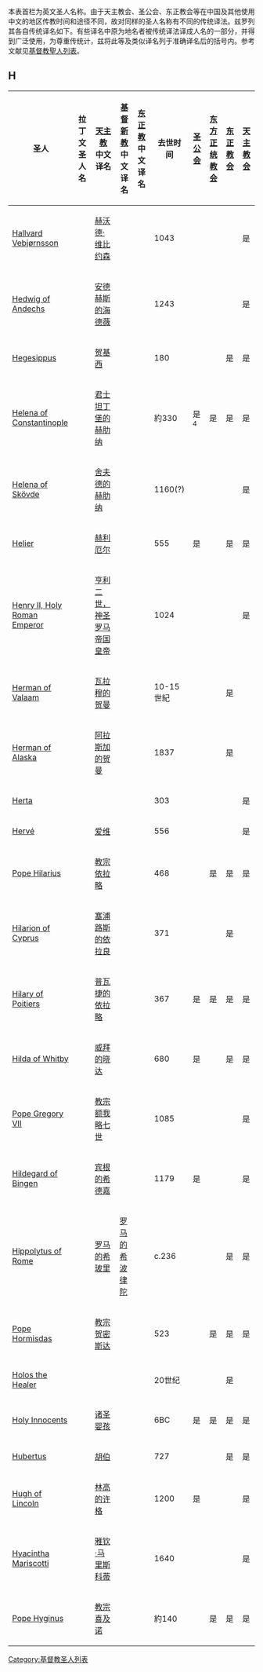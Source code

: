 本表首栏为英文圣人名称。由于天主教会、圣公会、东正教会等在中国及其他使用中文的地区传教时间和途径不同，故对同样的圣人名称有不同的传统译法。兹罗列其各自传统译名如下。有些译名中原为地名者被传统译法译成人名的一部分，并得到广泛使用，为尊重传统计，兹将此等及类似译名列于准确译名后的括号内。参考文献见[[基督教聖人列表|基督教聖人列表]]。

{{pageTOC|基督教聖人列表}}
== H ==
{| class="wikitable sortable" width="100%"
|-

! width=200 |圣人 
! width=100 |拉丁文圣人名<br />
! width=100 |[[天主教|天主教]]<br />中文译名<br />
! width=100 |[[基督新教|基督新教]]<br />中文译名<br />
! width=100 |[[东正教|东正教]]<br />中文译名<br />
! width=75 |去世时间<br />
! width=60 |[[圣公会|圣公会]]<br />
! width=60 |[[东方正统教会|东方正统教会]]<br />
! width=60 |[[东正教会|东正教会]]<br />
! width=60 |[[天主教会|天主教会]]<br />
|-
|[[Hallvard_Vebjørnsson|Hallvard Vebjørnsson]]|| ||[[赫沃德·维比约森|赫沃德·维比约森]]|| || ||1043|| || || ||是
|-
|[[Hedwig_of_Andechs|Hedwig of Andechs]]|| ||[[安德赫斯的海德薇|安德赫斯的海德薇]]|| || ||1243|| || || ||是
|-
|[[Hegesippus_(chronicler)|Hegesippus]]|| ||[[贺基西|贺基西]]|| || ||180|| || ||是||是
|-
|[[Helena_of_Constantinople|Helena of Constantinople]]|| ||[[圣海伦纳|君士坦丁堡的赫肋纳]]|| || ||約330||是<sup>4</sup>||是||是||是
|-
|[[Helena_of_Skövde|Helena of Skövde]]|| ||[[舍夫德的赫肋纳|舍夫德的赫肋纳]]|| || ||1160(?)|| || || ||是
|-
|[[Helier|Helier]]|| ||[[赫利厄尔|赫利厄尔]]|| || ||555||是|| ||是||是
|-
|[[Henry_II,_Holy_Roman_Emperor|Henry II, Holy Roman Emperor]]|| ||[[亨利二世_(神圣罗马帝国)|亨利二世，神圣罗马帝国皇帝]]|| || ||1024|| || || ||是
|-
|[[Herman_of_Valaam|Herman of Valaam]]|| ||[[瓦拉穆的贺曼|瓦拉穆的贺曼]]|| || ||10-15世紀|| || ||是|| 
|-
|[[Herman_of_Alaska|Herman of Alaska]]|| ||[[阿拉斯加的贺曼|阿拉斯加的贺曼]]|| || ||1837|| || ||是|| 
|-
|[[Herta|Herta]]|| || || || ||303|| || || ||是 
|-
|[[Saint_Hervé|Hervé]]|| ||[[圣爱维|爱维]]|| || ||556|| || || ||是
|-
|<span style="display:none">Hilarius</span>[[Pope_Hilarius|Pope Hilarius]]|| ||[[教宗依拉略|教宗依拉略]]|| || ||468|| ||是||是||是
|-
|[[Hilarion|Hilarion of Cyprus]]|| ||[[塞浦路斯的依拉良|塞浦路斯的依拉良]]|| || ||371|| || ||是|| 
|-
|[[Hilary_of_Poitiers|Hilary of Poitiers]]|| ||[[普瓦捷的依拉略|普瓦捷的依拉略]]|| || ||367||是||是||是||是
|-
|[[Hilda_of_Whitby|Hilda of Whitby]]|| ||[[威拜的晓达|威拜的晓达]]|| || ||680||是|| ||是||是
|-
|<span style="display:none">Hildebrand</span>[[Pope_Gregory_VII|Pope Gregory VII]]|| ||[[教宗额我略七世|教宗额我略七世]]|| || ||1085|| || || ||是
|-
|[[Hildegard_of_Bingen|Hildegard of Bingen]]|| ||[[宾根的希德嘉|宾根的希德嘉]]|| || ||1179||是|| || ||是
|-
|[[Hippolytus_of_Rome|Hippolytus of Rome]]|| ||[[罗马的希玻里|罗马的希玻里]]||[[罗马的希波律陀|罗马的希波律陀]]|| ||c.236|| || ||是||是
|-
|<span style="display:none">Hormisdas</span>[[Pope_Hormisdas|Pope Hormisdas]]|| ||[[教宗贺密斯达|教宗贺密斯达]]|| || ||523|| ||是||是||是
|-
|[[Holos_the_Healer|Holos the Healer]]|| || || || ||20世纪|| || ||是|| 
|-
|[[Holy_Innocents|Holy Innocents]]|| ||[[诸圣婴孩|诸圣婴孩]]|| || ||6BC||是||是||是||是
|-
|[[Hubertus|Hubertus]]|| ||[[胡伯|胡伯]]|| || ||727|| || ||是||是
|-
|[[Hugh_of_Lincoln|Hugh of Lincoln]]|| ||[[林高的许格|林高的许格]]|| || ||1200||是|| || ||是
|-
|[[Hyacintha_Mariscotti|Hyacintha Mariscotti]]|| ||[[雅钦·马里斯科蒂|雅钦·马里斯科蒂]]|| || ||1640|| || || ||是
|-
|<span style="display:none">Hyginus</span>[[Pope_Hyginus|Pope Hyginus]]|| ||[[教宗喜及诺|教宗喜及诺]]|| || ||約140|| ||是||是||是
|}




[[Category:基督教圣人列表|Category:基督教圣人列表]]